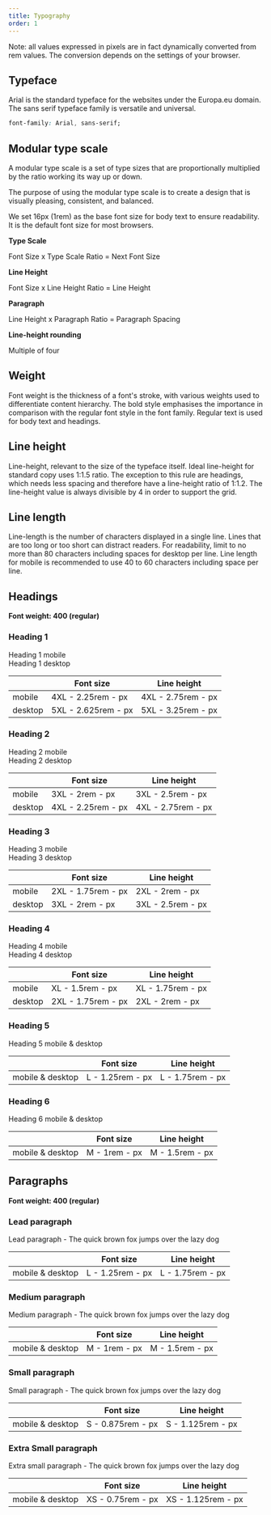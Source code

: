 ```yaml
---
title: Typography
order: 1
---
```



Note: all values expressed in pixels are in fact dynamically converted from rem values. The conversion depends on the settings of your browser.

## Typeface

Arial is the standard typeface for the websites under the Europa.eu domain. The sans serif typeface family is versatile and universal.

```css
font-family: Arial, sans-serif;
```

## Modular type scale

A modular type scale is a set of type sizes that are proportionally multiplied by the ratio working its way up or down.

The purpose of using the modular type scale is to create a design that is visually pleasing, consistent, and balanced.

We set 16px (1rem) as the base font size for body text to ensure readability. It is the default font size for most browsers.

**Type Scale**

Font Size x Type Scale Ratio = Next Font Size

**Line Height**

Font Size x Line Height Ratio = Line Height

**Paragraph**

Line Height x Paragraph Ratio = Paragraph Spacing

**Line-height rounding**

Multiple of four

## Weight

Font weight is the thickness of a font's stroke, with various weights used to differentiate content hierarchy. The bold style emphasises the importance in comparison with the regular font style in the font family. Regular text is used for body text and headings.

## Line height

Line-height, relevant to the size of the typeface itself. Ideal line-height for standard copy uses 1:1.5 ratio. The exception to this rule are headings, which needs less spacing and therefore have a line-height ratio of 1:1.2. The line-height value is always divisible by 4 in order to support the grid.

## Line length

Line-length is the number of characters displayed in a single line. Lines that are too long or too short can distract readers. For readability, limit to no more than 80 characters including spaces for desktop per line. Line length for mobile is recommended to use 40 to 60 characters including space per line.

## Headings

**Font weight: 400 (regular)**

### Heading 1

<Playground hideCode>
  <div className="ecl-u-ph-m ecl-u-pv-xl">
    <div className="ecl-u-type-4xl">Heading 1 mobile</div>
    <div className="ecl-u-type-5xl ecl-u-mt-m">Heading 1 desktop</div>
  </div>
</Playground>

|         | Font size                                      | Line height                                  |
| ------- | ---------------------------------------------- | -------------------------------------------- |
| mobile  | 4XL - 2.25rem - <RemToPixels rem="2.25" />px   | 4XL - 2.75rem - <RemToPixels rem="2.75" />px |
| desktop | 5XL - 2.625rem - <RemToPixels rem="2.625" />px | 5XL - 3.25rem - <RemToPixels rem="3.25" />px |

### Heading 2

<Playground hideCode>
  <div className="ecl-u-ph-m ecl-u-pv-xl">
    <div className="ecl-u-type-3xl">Heading 2 mobile</div>
    <div className="ecl-u-type-4xl ecl-u-mt-m">Heading 2 desktop</div>
  </div>
</Playground>

|         | Font size                                    | Line height                                  |
| ------- | -------------------------------------------- | -------------------------------------------- |
| mobile  | 3XL - 2rem - <RemToPixels rem="2" />px       | 3XL - 2.5rem - <RemToPixels rem="2.5" />px   |
| desktop | 4XL - 2.25rem - <RemToPixels rem="2.25" />px | 4XL - 2.75rem - <RemToPixels rem="2.75" />px |

### Heading 3

<Playground hideCode>
  <div className="ecl-u-ph-m ecl-u-pv-xl">
    <div className="ecl-u-type-2xl">Heading 3 mobile</div>
    <div className="ecl-u-type-3xl ecl-u-mt-m">Heading 3 desktop</div>
  </div>
</Playground>

|         | Font size                                    | Line height                                |
| ------- | -------------------------------------------- | ------------------------------------------ |
| mobile  | 2XL - 1.75rem - <RemToPixels rem="1.75" />px | 2XL - 2rem - <RemToPixels rem="2" />px     |
| desktop | 3XL - 2rem - <RemToPixels rem="2" />px       | 3XL - 2.5rem - <RemToPixels rem="2.5" />px |

### Heading 4

<Playground hideCode>
  <div className="ecl-u-ph-m ecl-u-pv-xl">
    <div className="ecl-u-type-xl">Heading 4 mobile</div>
    <div className="ecl-u-type-2xl ecl-u-mt-m">Heading 4 desktop</div>
  </div>
</Playground>

|         | Font size                                    | Line height                                  |
| ------- | -------------------------------------------- | -------------------------------------------- |
| mobile  | XL - 1.5rem - <RemToPixels rem="1.5" />px    | XL - 1.75rem - <RemToPixels rem="1.75" />px  |
| desktop | 2XL - 1.75rem - <RemToPixels rem="1.75" />px | 2XL - 2rem - <RemToPixels rem="2" />px       |

### Heading 5

<Playground hideCode>
  <div className="ecl-u-ph-m ecl-u-pv-xl">
    <div className="ecl-u-type-l">Heading 5 mobile & desktop</div>
  </div>
</Playground>

|                  | Font size                                  | Line height                                |
| ---------------- | ------------------------------------------ | ------------------------------------------ |
| mobile & desktop | L - 1.25rem - <RemToPixels rem="1.25" />px | L - 1.75rem - <RemToPixels rem="1.75" />px |

### Heading 6

<Playground hideCode>
  <div className="ecl-u-ph-m ecl-u-pv-xl">
    <div className="ecl-u-type-m ecl-u-type-bold">Heading 6 mobile & desktop</div>
  </div>
</Playground>

|                  | Font size                            | Line height                              |
| ---------------- | ------------------------------------ | ---------------------------------------- |
| mobile & desktop | M - 1rem - <RemToPixels rem="1" />px | M - 1.5rem - <RemToPixels rem="1.5" />px |

## Paragraphs

**Font weight: 400 (regular)**

### Lead paragraph

<Playground hideCode>
  <div className="ecl-u-ph-m ecl-u-pv-xl">
    <div className="ecl-u-type-l">Lead paragraph - The quick brown fox jumps over the lazy dog</div>
  </div>
</Playground>

|                  | Font size                                  | Line height                                 |
| ---------------- | ------------------------------------------ | ------------------------------------------- |
| mobile & desktop | L - 1.25rem - <RemToPixels rem="1.25" />px | L - 1.75rem - <RemToPixels rem="1.75" />px  |

### Medium paragraph

<Playground hideCode>
  <div className="ecl-u-ph-m ecl-u-pv-xl">
    <div className="ecl-u-type-m">Medium paragraph - The quick brown fox jumps over the lazy dog</div>
  </div>
</Playground>

|                  | Font size                            | Line height                              |
| ---------------- | ------------------------------------ | ---------------------------------------- |
| mobile & desktop | M - 1rem - <RemToPixels rem="1" />px | M - 1.5rem - <RemToPixels rem="1.5" />px |

### Small paragraph

<Playground hideCode>
  <div className="ecl-u-ph-m ecl-u-pv-xl">
    <div className="ecl-u-type-s">Small paragraph - The quick brown fox jumps over the lazy dog</div>
  </div>
</Playground>

|                  | Font size                                    | Line height                                  |
| ---------------- | -------------------------------------------- | -------------------------------------------- |
| mobile & desktop | S - 0.875rem - <RemToPixels rem="0.875" />px | S - 1.125rem - <RemToPixels rem="1.125" />px |

### Extra Small paragraph

<Playground hideCode>
  <div className="ecl-u-ph-m ecl-u-pv-xl">
    <div className="ecl-u-type-xs">Extra small paragraph - The quick brown fox jumps over the lazy dog</div>
  </div>
</Playground>

|                  | Font size                                   | Line height                                   |
| ---------------- | ------------------------------------------- | --------------------------------------------- |
| mobile & desktop | XS - 0.75rem - <RemToPixels rem="0.75" />px | XS - 1.125rem - <RemToPixels rem="1.125" />px |
